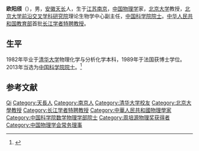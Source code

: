 {{Infobox person
| 姓名     = 欧阳颀
| 图像     = 
| 图像替代 = 
| 图像说明 = 
| 出生日期 = {{birth year and age|1955|4}}
| 出生地   = {{PRC}}[[江苏省|江苏省]][[南京市|南京市]]
| 死亡日期 = <!-- {{Death date and age|YYYY|MM|DD|YYYY|MM|DD}}（死亡在前，出生在后） -->
| 死亡地   = 
| 国籍     = {{PRC}}
| 籍贯     = {{PRC}}[[安徽省|安徽省]][[天长市|天长市]]
| 别名     = 
| 专业     = 凝聚态物理
| 职业     = [[物理学家|物理学家]]
| 母校     = [[清华大学|清华大学]]
}}

'''欧阳颀'''（{{bd|1955年|4月||}}），男，[[安徽|安徽]][[天长|天长]]人，生于[[江苏|江苏]][[南京|南京]]，[[中华人民共和国|中国]][[物理学|物理学]]家，[[北京大学|北京大学]]教授，[[北京大学前沿交叉学科研究院|北京大学前沿交叉学科研究院]]理论生物学中心副主任，[[中国科学院院士|中国科学院院士]]。[[中华人民共和国教育部|中华人民共和国教育部]]首批[[长江学者特聘教授|长江学者特聘教授]]。

== 生平 ==
1982年毕业于[[清华大学|清华大学]]物理化学与分析化学本科，1989年于法国{{link-en|波尔多第一大学|University of Bordeaux 1}}获博士学位。2013年当选为[[中国科学院院士|中国科学院院士]]。<ref>{{Cite web|title=中国科学院欧阳颀|url=http://ctb.pku.edu.cn/main/cn/graduation/graduation-daoshijianjie-ouyangqi.htm|accessdate=|work=|archiveurl=https://web.archive.org/web/20120521061323/http://ctb.pku.edu.cn/main/cn/graduation/graduation-daoshijianjie-ouyangqi.htm|archivedate=2012-05-21}}</ref>

== 参考文献 ==
{{reflist}}

{{中国科学院数学物理学部院士}}
{{第一批“长江学者奖励计划”特聘教授}}
{{周培源物理奖获得者}}
{{中国物理学会第十二届理事会}}

{{Authority control}}
{{DEFAULTSORT:Ouyang欧阳}}
[[Category:欧阳姓|Qi]]
[[Category:天長人|Category:天長人]]
[[Category:南京人|Category:南京人]]
[[Category:清华大学校友|Category:清华大学校友]]
[[Category:北京大學教授|Category:北京大學教授]]
[[Category:长江学者特聘教授|Category:长江学者特聘教授]]
[[Category:中華人民共和國物理學家|Category:中華人民共和國物理學家]]
[[Category:中国科学院数学物理学部院士|Category:中国科学院数学物理学部院士]]
[[Category:周培源物理奖获得者|Category:周培源物理奖获得者]]
[[Category:中国物理学会常务理事|Category:中国物理学会常务理事]]

{{中国科学家小作品}}